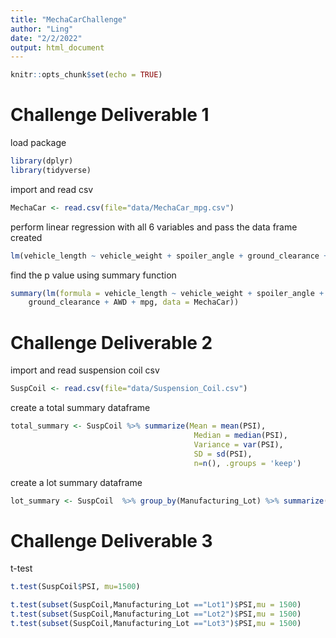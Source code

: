```yaml
---
title: "MechaCarChallenge"
author: "Ling"
date: "2/2/2022"
output: html_document
---
```


```r
knitr::opts_chunk$set(echo = TRUE)
```

# Challenge Deliverable 1

load package
```r
library(dplyr)
library(tidyverse)
```
import and read csv
```r
MechaCar <- read.csv(file="data/MechaCar_mpg.csv")
```
perform linear regression with all 6 variables and pass the data frame created
```r
lm(vehicle_length ~ vehicle_weight + spoiler_angle + ground_clearance + AWD + mpg, MechaCar)
```
find the p value using summary function
```r
summary(lm(formula = vehicle_length ~ vehicle_weight + spoiler_angle + 
    ground_clearance + AWD + mpg, data = MechaCar))
```

# Challenge Deliverable 2

import and read suspension coil csv
```r
SuspCoil <- read.csv(file="data/Suspension_Coil.csv")
```

create a total summary dataframe
```r
total_summary <- SuspCoil %>% summarize(Mean = mean(PSI),
                                         Median = median(PSI),
                                         Variance = var(PSI),
                                         SD = sd(PSI),
                                         n=n(), .groups = 'keep')
```

create a lot summary dataframe
```r
lot_summary <- SuspCoil  %>% group_by(Manufacturing_Lot) %>% summarize(Mean = mean(SuspCoil$PSI), Median = median(SuspCoil$PSI), Variance = var(SuspCoil$PSI), SD = sd(SuspCoil$PSI), n=n(), .groups = 'keep') 
```

# Challenge Deliverable 3

t-test 
```r
t.test(SuspCoil$PSI, mu=1500)
```
```r
t.test(subset(SuspCoil,Manufacturing_Lot =="Lot1")$PSI,mu = 1500)
t.test(subset(SuspCoil,Manufacturing_Lot =="Lot2")$PSI,mu = 1500)
t.test(subset(SuspCoil,Manufacturing_Lot =="Lot3")$PSI,mu = 1500)
```

